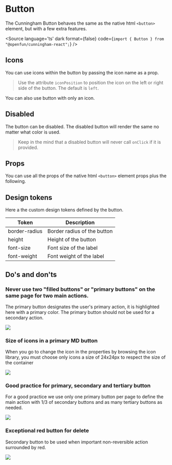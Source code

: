 
<Meta title="Components/Button/Doc" component={Button}/>


# Button

The Cunningham Button behaves the same as the native html `<button>` element, but with a few extra features.

<Canvas>
  <Story id="components-button--primary"/>
  <Story id="components-button--secondary"/>
  <Story id="components-button--tertiary"/>
  <Story id="components-button--danger"/>
</Canvas>

<Source
  language='ts'
  dark
  format={false}
  code={`import { Button } from "@openfun/cunningham-react";`}
/>

## Icons

You can use icons within the button by passing the icon name as a prop.

> Use the attribute `iconPosition` to position the icon on the left or right side of the button. The default is `left`.

<Canvas withSource="open">
  <Story id="components-button--icon-left"/>
</Canvas>

<Canvas withSource="open">
  <Story id="components-button--icon-right"/>
</Canvas>

You can also use button with only an icon.

<Canvas withSource="open">
  <Story id="components-button--icon-only"/>
</Canvas>

## Disabled

The button can be disabled. The disabled button will render the same no matter what color is used.

> Keep in the mind that a disabled button will never call `onClick` if it is provided.

<Canvas withSource="open">
  <Story id="components-button--disabled"/>
</Canvas>

## Props

You can use all the props of the native html `<button>` element props plus the following.

<ArgsTable of={Button} />



## Design tokens

Here a the custom design tokens defined by the button.

| Token        	| Description                 	|
|---------------	|-----------------------------	|
| border-radius 	| Border radius of the button 	|
| height        	| Height of the button        	|
| font-size     	| Font size of the label      	|
| font-weight   	| Font weight of the label    	|

## Do's and don'ts

### Never use two "filled buttons" or "primary buttons" on the same page for two main actions.

The primary button designates the user's primary action, it is highlighted here with a primary color.
The primary button should not be used for a secondary action.

<img src="components/Button/resources/dd_1.svg"/>

### Size of icons in a primary MD button

When you go to change the icon in the properties by browsing the icon library, you must choose only icons a size of 24x24px
to respect the size of the container

<img src="components/Button/resources/dd_2.svg"/>

### Good practice for primary, secondary and tertiary button

For a good practice we use only one primary button per page to define the main action with 1/3 of secondary buttons and as
many tertiary buttons as needed.

<img src="components/Button/resources/dd_3.svg"/>

### Exceptional red button for delete

Secondary button to be used when important non-reversible action surrounded by red.

<img src="components/Button/resources/dd_4.svg"/>